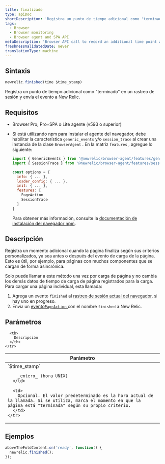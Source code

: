 ```yaml
---
title: finalizado
type: apiDoc
shortDescription: 'Registra un punto de tiempo adicional como "terminado" en un rastreo de sesión, y envía el evento a New Relic.'
tags:
  - Browser
  - Browser monitoring
  - Browser agent and SPA API
metaDescription: 'Browser API call to record an additional time point as a finished event in a browser session trace, and report it to New Relic.'
freshnessValidatedDate: never
translationType: machine
---
```


## Sintaxis

```js
newrelic.finished(time $time_stamp)
```

Registra un punto de tiempo adicional como "terminado" en un rastreo de sesión y envía el evento a New Relic.

## Requisitos

* Browser Pro, Pro+SPA o Lite agente (v593 o superior)

* Si está utilizando npm para instalar el agente del navegador, debe habilitar la característica `generic_events` y/o `session_trace` al crear una instancia de la clase `BrowserAgent` . En la matriz `features` , agregue lo siguiente:

  ```js
  import { GenericEvents } from '@newrelic/browser-agent/features/generic_events'
  import { SessionTrace } from '@newrelic/browser-agent/features/session_trace';

  const options = {
    info: { ... },
    loader_config: { ... },
    init: { ... },
    features: [
      PageAction
      SessionTrace
    ]
  }
  ```

  Para obtener más información, consulte la [documentación de instalación del navegador npm](https://www.npmjs.com/package/@newrelic/browser-agent#new-relic-browser-agent).

## Descripción

Registra un momento adicional cuando la página finaliza según sus criterios personalizados, ya sea antes o después del evento de carga de la página. Esto es útil, por ejemplo, para páginas con muchos componentes que se cargan de forma asincrónica.

Solo puede llamar a este método una vez por carga de página y no cambia los demás datos de tiempo de carga de página registrados para la carga. Para cargar una página individual, esta llamada:

1. Agrega un evento `finished` al [rastreo de sesión actual del navegador](/docs/browser/new-relic-browser/browser-pro-features/session-traces-exploring-webpages-life-cycle), si hay uno en progreso.
2. Envía un [evento`PageAction` ](/docs/insights/explore-data/attributes/browser-default-attributes-insights#pageaction-list)con el nombre `finished` a New Relic.

## Parámetros

<table>
  <thead>
    <tr>
      <th width="25%">
        Parámetro
      </th>

      <th>
        Descripción
      </th>
    </tr>
  </thead>

  <tbody>
    <tr>
      <td>
        `$time_stamp`

        _entero_ (hora UNIX)
      </td>

      <td>
        Opcional. El valor predeterminado es la hora actual de la llamada. Si se utiliza, marca el momento en que la página está "terminada" según su propio criterio.
      </td>
    </tr>
  </tbody>
</table>

## Ejemplos

```js
aboveTheFoldContent.on('ready', function() {
  newrelic.finished();
});
```